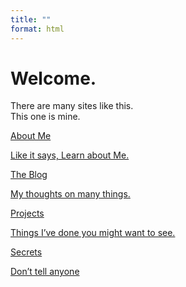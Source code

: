 ```yaml
---
title: ""
format: html
---
```


<div class="hero-section">
  <h1 class="hero-title">Welcome.</h1>
  <p class="hero-subtitle">There are many sites like this.<br>This one is mine.</p>
</div>

::: {.tiles-container}
  
::: {.tile}
<a href="about.qmd" class="tile-link">About Me</a>

::: {.tile-hidden-text}
<a href="about.qmd" class="hero-subtitle">Like it says, Learn about Me.</a>

:::

:::
  
::: {.tile}
  <a href="blog.qmd" class="tile-link">The Blog</a>

::: {.tile-hidden-text}
<a href="blog.qmd" class="hero-subtitle">My thoughts on many things.</a>

:::

:::

::: {.tile}
  <a href="projects.qmd" class="tile-link">Projects</a>

::: {.tile-hidden-text}
<a href="projects.qmd" class="hero-subtitle">Things I've done you might want to see.</a>

:::

:::

::: {.tile}
  <a href="https://youtu.be/dQw4w9WgXcQ?si=_IikNGle0IJhRyA9" class="tile-link">Secrets</a>

::: {.tile-hidden-text}
<a href="https://youtu.be/dQw4w9WgXcQ?si=_IikNGle0IJhRyA9" class="hero-subtitle">Don't tell anyone</a>

:::

:::

:::
